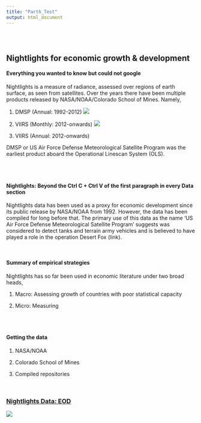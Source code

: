 ```yaml
---
title: "Parth_Test"
output: html_document
---
```


<style type="text/css">
.title {
  display: none;
}

#getting-started img {
  margin-right: 10px;
}

</style>

<div class="row" style="padding-top: 30px;">
<div class="col-sm-6">

## **Nightlights for economic growth & development **
#### Everything you wanted to know but could not google

Nightlights is a measure of radiance, assessed over regions of earth surface, as seen from satellites. Over the years there have been multiple products released by NASA/NOAA/Colorado School of Mines. Namely,

1. DMSP (Annual: 1992-2012)
![](images/index/DMSP.png)


2. VIIRS (Monthly: 2012-onwards)
![](images/index/VIIRS.png)

2. VIIRS (Annual: 2012-onwards)


DMSP or US Air Force Defense Meteorological Satellite Program was the earliest product aboard the  Operational Linescan System (OLS).

<br>
<br>


#### Nightlights: Beyond the Ctrl C + Ctrl V of the first paragraph in every Data section

Nightlights data has been used as a proxy for economic development since its public release by NASA/NOAA from 1992. However, the data has been compiled for long before that. The primary use of this data as the name 'US Air Force Defense Meteorological Satellite Program' suggests was considered to detect tanks and terrain army vehicles and is believed to have played a role in the operation Desert Fox (link).

<br>


#### Summary of empirical strategies

Nightlights has so far been used in economic literature under two broad heads, 

1. Macro: Assessing growth of countries with poor statistical capacity

2. Micro: Measuring 

<br>
<br>

#### Getting the data 

1. NASA/NOAA

2. Colorado School of Mines

3. Compiled repositories

<br>

</div>
<div class="col-sm-6">

### [Nightlights Data: EOD](https://eogdata.mines.edu/nighttime_light/)

<a href = "https://eogdata.mines.edu/nighttime_light/">
![](images/index/NTL grid tiles.png)
</a>
</div>
